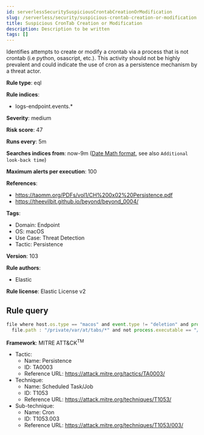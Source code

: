 ```yaml
---
id: serverlessSecuritySuspiciousCrontabCreationOrModification
slug: /serverless/security/suspicious-crontab-creation-or-modification
title: Suspicious CronTab Creation or Modification
description: Description to be written
tags: []
---
```


<div id="suspicious-crontab-creation-or-modification"></div>

Identifies attempts to create or modify a crontab via a process that is not crontab (i.e python, osascript, etc.). This activity should not be highly prevalent and could indicate the use of cron as a persistence mechanism by a threat actor.

**Rule type**: eql

**Rule indices**: 

* logs-endpoint.events.*

**Severity**: medium

**Risk score**: 47

**Runs every**: 5m

**Searches indices from**: now-9m ([Date Math format](((ref))/common-options.html#date-math), see also <DocLink id="serverlessSecurityRulesUiCreate" section="set-the-rules-schedule">`Additional look-back time`</DocLink>)

**Maximum alerts per execution**: 100

**References**: 

* https://taomm.org/PDFs/vol1/CH%200x02%20Persistence.pdf
* https://theevilbit.github.io/beyond/beyond_0004/

**Tags**: 

* Domain: Endpoint
* OS: macOS
* Use Case: Threat Detection
* Tactic: Persistence

**Version**: 103

**Rule authors**: 

* Elastic

**Rule license**: Elastic License v2

## Rule query

```js
file where host.os.type == "macos" and event.type != "deletion" and process.name != null and
  file.path : "/private/var/at/tabs/*" and not process.executable == "/usr/bin/crontab"

```

**Framework**: MITRE ATT&CK<sup>TM</sup>

* Tactic:
    * Name: Persistence
    * ID: TA0003
    * Reference URL: https://attack.mitre.org/tactics/TA0003/
* Technique:
    * Name: Scheduled Task/Job
    * ID: T1053
    * Reference URL: https://attack.mitre.org/techniques/T1053/
* Sub-technique:
    * Name: Cron
    * ID: T1053.003
    * Reference URL: https://attack.mitre.org/techniques/T1053/003/

